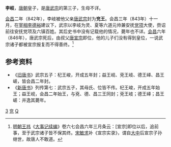 '''李岐'''，[[唐朝|唐朝]]皇子，是[[唐武宗|唐武宗]]的第三子，生母不详。

[[会昌_(唐朝)|会昌]]二年（842年），李岐被他父亲[[唐武宗|唐武宗]]封为'''兖王'''。会昌三年（843年）十一月，在[[宰相|宰相]][[李德裕|李德裕]]建议下，武宗以李岐为灵、夏等六道元帅兼安抚[[党项|党项]]大使，赍诏前往安抚党项及六镇百姓。其后史书中没有记载他的情况，薨年也不详。[[会昌_(唐朝)|会昌]]六年（846年），唐武宗死后，由叔父[[唐宣宗|唐宣宗]]即位，他的儿子们没有得到皇位，一说武宗诸子都被宣宗报复而不得善终。<ref>[[明朝|明朝]][[王祎_(明朝)|王祎]]《[[大事记续编|大事记续编]]》卷六七会昌六年三月条云：[宣宗]即位以后，追前事，至于武宗诸子皆不保其终。[[宋敏求|宋敏求]]补《宣宗实录》，谓自[[大中_(唐朝)|大中]]后宣宗子孙继世，故唐人不敢道。</ref>
　　
== 参考资料 ==
{{reflist}}
*《[[旧唐书|旧唐书]]》武宗五子：杞王峻，开成五年封；益王岘、兗王岐、德王峄、昌王嵯，皆会昌二年封。
*《[[新唐书|新唐书]]》列传第七：武宗五子，其母氏、位皆不传。杞王峻，开成五年始王；益王岘，会昌二年始王，与兗、德、昌三王同封；兗王岐；德王峄；昌王嵯：并逸其薨年。

[[Category:唐武宗皇子|3]]
[[Category:唐朝宗室国王|兖]]
[[Category:李姓|Q]]